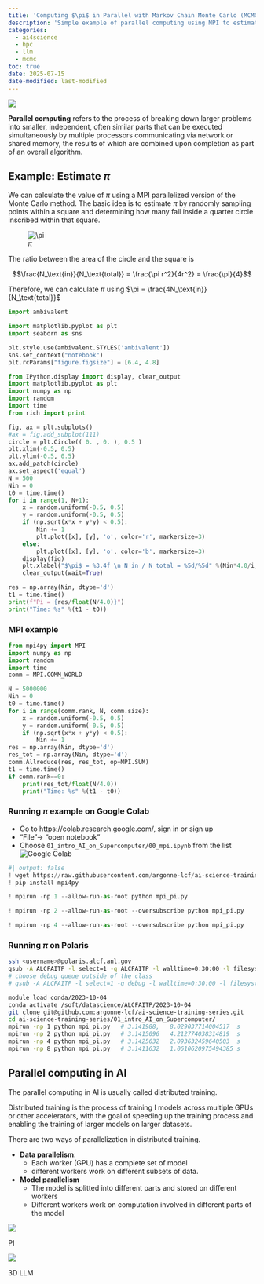```yaml
---
title: 'Computing $\pi$ in Parallel with Markov Chain Monte Carlo (MCMC) and MPI'
description: 'Simple example of parallel computing using MPI to estimate the value of $\pi$ with the Monte Carlo method.'
categories:
  - ai4science
  - hpc
  - llm
  - mcmc
toc: true
date: 2025-07-15
date-modified: last-modified
---
```


[![](https://colab.research.google.com/assets/colab-badge.svg)](https://colab.research.google.com/github/saforem2/intro-hpc-bootcamp-2025/blob/main/docs/00-intro-AI-HPC/5-mcmc-example/index.ipynb)

::: {.callout-important title="Parallel Computing" collapse="false"}

**Parallel computing** refers to the process of breaking down larger problems
into smaller, independent, often similar parts that can be executed
simultaneously by multiple processors communicating via network or shared
memory, the results of which are combined upon completion as part of an
overall algorithm.

:::

## Example: Estimate $\pi$

We can calculate the value of $\pi$ using a MPI parallelized version of the
Monte Carlo method.
The basic idea is to estimate $\pi$ by randomly sampling points within a square
and determining how many fall inside a quarter circle inscribed within that
square.

![$\pi$](https://www.101computing.net/wp/wp-content/uploads/estimating-pi-monte-carlo-method.png)

The ratio between the area of the circle and the square is

$$\frac{N_\text{in}}{N_\text{total}} = \frac{\pi r^2}{4r^2} = \frac{\pi}{4}$$

Therefore, we can calculate $\pi$ using $\pi = \frac{4N_\text{in}}{N_\text{total}}$


```python
import ambivalent

import matplotlib.pyplot as plt
import seaborn as sns

plt.style.use(ambivalent.STYLES['ambivalent'])
sns.set_context("notebook")
plt.rcParams["figure.figsize"] = [6.4, 4.8]

from IPython.display import display, clear_output
import matplotlib.pyplot as plt
import numpy as np
import random
import time
from rich import print

fig, ax = plt.subplots()
#ax = fig.add_subplot(111)
circle = plt.Circle(( 0. , 0. ), 0.5 )
plt.xlim(-0.5, 0.5)
plt.ylim(-0.5, 0.5)
ax.add_patch(circle)
ax.set_aspect('equal')
N = 500
Nin = 0
t0 = time.time()
for i in range(1, N+1):
    x = random.uniform(-0.5, 0.5)
    y = random.uniform(-0.5, 0.5)
    if (np.sqrt(x*x + y*y) < 0.5):
        Nin += 1
        plt.plot([x], [y], 'o', color='r', markersize=3)
    else:
        plt.plot([x], [y], 'o', color='b', markersize=3)
    display(fig)
    plt.xlabel("$\pi$ = %3.4f \n N_in / N_total = %5d/%5d" %(Nin*4.0/i, Nin, i))
    clear_output(wait=True)

res = np.array(Nin, dtype='d')
t1 = time.time()
print(f"Pi = {res/float(N/4.0)}")
print("Time: %s" %(t1 - t0))
```

### MPI example

```python
from mpi4py import MPI
import numpy as np
import random
import time
comm = MPI.COMM_WORLD

N = 5000000
Nin = 0
t0 = time.time()
for i in range(comm.rank, N, comm.size):
    x = random.uniform(-0.5, 0.5)
    y = random.uniform(-0.5, 0.5)
    if (np.sqrt(x*x + y*y) < 0.5):
        Nin += 1
res = np.array(Nin, dtype='d')
res_tot = np.array(Nin, dtype='d')
comm.Allreduce(res, res_tot, op=MPI.SUM)
t1 = time.time()
if comm.rank==0:
    print(res_tot/float(N/4.0))
    print("Time: %s" %(t1 - t0))
```

### Running $\pi$ example on Google Colab

* Go to https://colab.research.google.com/, sign in or sign up
* "File"-> "open notebook"
* Choose `01_intro_AI_on_Supercomputer/00_mpi.ipynb` from the list
  ![Google Colab](../figures/colab.png)

```python
#| output: false
! wget https://raw.githubusercontent.com/argonne-lcf/ai-science-training-series/main/01_intro_AI_on_Supercomputer/mpi_pi.py
! pip install mpi4py
```

```python
! mpirun -np 1 --allow-run-as-root python mpi_pi.py
```

```python
! mpirun -np 2 --allow-run-as-root --oversubscribe python mpi_pi.py
```

```python
! mpirun -np 4 --allow-run-as-root --oversubscribe python mpi_pi.py
```

### Running $\pi$ on Polaris

```bash
ssh <username>@polaris.alcf.anl.gov
qsub -A ALCFAITP -l select=1 -q ALCFAITP -l walltime=0:30:00 -l filesystems=home:eagle
# choose debug queue outside of the class
# qsub -A ALCFAITP -l select=1 -q debug -l walltime=0:30:00 -l filesystems=home:eagle

module load conda/2023-10-04
conda activate /soft/datascience/ALCFAITP/2023-10-04
git clone git@github.com:argonne-lcf/ai-science-training-series.git
cd ai-science-training-series/01_intro_AI_on_Supercomputer/
mpirun -np 1 python mpi_pi.py   # 3.141988,   8.029037714004517  s
mpirun -np 2 python mpi_pi.py   # 3.1415096   4.212774038314819  s
mpirun -np 4 python mpi_pi.py   # 3.1425632   2.093632459640503  s
mpirun -np 8 python mpi_pi.py   # 3.1411632   1.0610620975494385 s
```

## Parallel computing in AI

The parallel computing in AI is usually called distributed training.

Distributed training is the process of training I models across multiple GPUs
or other accelerators, with the goal of speeding up the training process and
enabling the training of larger models on larger datasets.

There are two ways of parallelization in distributed training.

* **Data parallelism**:
    - Each worker (GPU) has a complete set of model
    - different workers work on different subsets of data. 
* **Model parallelism** 
    - The model is splitted into different parts and stored on different workers
    - Different workers work on computation involved in different parts of the model

::: {#fig-parallel-computing}

![](../figures/parallel_computing.png)

PI
:::

:::{#fig-3dllm}

![](../figures/3DLLM.png)

3D LLM
:::
